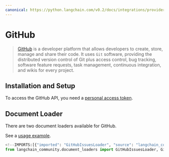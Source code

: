 ```yaml
---
canonical: https://python.langchain.com/v0.2/docs/integrations/providers/github/
---
```


# GitHub

> [GitHub](https://github.com/) is a developer platform that allows developers to create,
store, manage and share their code. It uses `Git` software, providing the
distributed version control of Git plus access control, bug tracking,
software feature requests, task management, continuous integration, and wikis for every project.

## Installation and Setup

To access the GitHub API, you need a [personal access token](https://github.com/settings/tokens).

## Document Loader

There are two document loaders available for GitHub.

See a [usage example](/docs/integrations/document_loaders/github).

```python
<!--IMPORTS:[{"imported": "GitHubIssuesLoader", "source": "langchain_community.document_loaders", "docs": "https://api.python.langchain.com/en/latest/document_loaders/langchain_community.document_loaders.github.GitHubIssuesLoader.html", "title": "GitHub"}, {"imported": "GithubFileLoader", "source": "langchain_community.document_loaders", "docs": "https://api.python.langchain.com/en/latest/document_loaders/langchain_community.document_loaders.github.GithubFileLoader.html", "title": "GitHub"}]-->
from langchain_community.document_loaders import GitHubIssuesLoader, GithubFileLoader
```